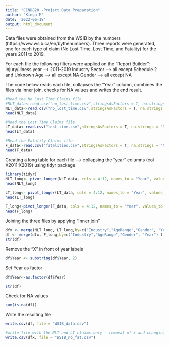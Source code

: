 ---
title: "CIND820 -Project Data Preparation"
author: "Kinga M"
date: '2022-06-18'
output: html_document
---

Data files were obtained from the WSIB by the numbers (https://www.wsib.ca/en/bythenumbers).  Three reports were generated, one for each type of claim (No Lost Time, Lost Time, and Fatality) for the years 2011 to 2019.

For each file the following filters were applied on the "Report Builder":
Injury/Illness year --> 2011-2019
Industry Sector --> all except Schedule 2 and Unknown
Age --> all except NA
Gender --> all except NA

The code below reads each file, collapses the "Year" column, combines the files via inner join, checks for NA values and writes the end result.

```{r}
#Read the No Lost Time Claims file
#NLT_data<-read.csv("no_lost_time.csv",stringsAsFactors = T, na.strings = "NA", header = T, col.names = c("Industry", "AgeRange", "Gender", "2011", "2012", "2013", "2014", "2015", "2016","2017" , "2018", "2019"))
NLT_data<-read.csv("no_lost_time.csv",stringsAsFactors = T, na.strings = "NA", header = T, col.names = c("Industry", "AgeRange", "Gender", c(2011:2019)))
head(NLT_data)
```


```{r}
#Read the Lost Time Claims file
LT_data<-read.csv("lost_time.csv",stringsAsFactors = T, na.strings = "NA", header = T, col.names = c("Industry", "AgeRange", "Gender", c(2011:2019)))
head(LT_data)
```


```{r}
#Read the Fatality Claims file
F_data<-read.csv("fatalities.csv",stringsAsFactors = T, na.strings = "NA", header = T, col.names = c("Industry", "AgeRange", "Gender", c(2011:2019)))
head(F_data)
```

Creating a long table for each file --> collapsing the "year" columns (col X2011:X2019) using tidyr package
```{r}
library(tidyr)
NLT_long<- pivot_longer(NLT_data, cols = 4:12, names_to = "Year", values_to = "NLT_Claims")
head(NLT_long)
```


```{r}
LT_long<- pivot_longer(LT_data, cols = 4:12, names_to = "Year", values_to = "LT_Claims")
head(LT_long)
```


```{r}
F_long<-pivot_longer(F_data, cols = 4:12, names_to = "Year", values_to = "F_Claims")
head(F_long)
```

Joining the three files by applying "inner join"
```{r}
dfx <- merge(NLT_long, LT_long,by=c("Industry","AgeRange","Gender", "Year") )
df <- merge(dfx, F_long,by=c("Industry","AgeRange","Gender", "Year") )
str(df)
```
Remove the "X" in front of year labels
```{r}
df$Year <- substring(df$Year, 2)
```

Set Year as factor
```{r}
df$Year<-as.factor(df$Year)
```

```{r}
str(df)
```
Check for NA values
```{r}
sum(is.na(df))
```


Write the resulting file
```{r}
write.csv(df, file = "WSIB_data.csv")

#write file with the NLT and LT claims only - removal of x and changing "Year" to factor was also applied to dfx
write.csv(dfx, file = "WSIB_no_fat.csv")
```

